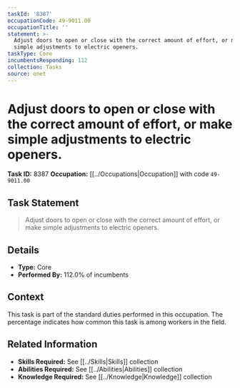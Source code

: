 ```yaml
---
taskId: '8387'
occupationCode: 49-9011.00
occupationTitle: ''
statement: >-
  Adjust doors to open or close with the correct amount of effort, or make
  simple adjustments to electric openers.
taskType: Core
incumbentsResponding: 112
collection: Tasks
source: onet
---
```

# Adjust doors to open or close with the correct amount of effort, or make simple adjustments to electric openers.

**Task ID:** 8387
**Occupation:** [[../Occupations|Occupation]] with code `49-9011.00`

## Task Statement

> Adjust doors to open or close with the correct amount of effort, or make simple adjustments to electric openers.

## Details

- **Type:** Core
- **Performed By:** 112.0% of incumbents

## Context

This task is part of the standard duties performed in this occupation. The percentage indicates how common this task is among workers in the field.

## Related Information

- **Skills Required:** See [[../Skills|Skills]] collection
- **Abilities Required:** See [[../Abilities|Abilities]] collection
- **Knowledge Required:** See [[../Knowledge|Knowledge]] collection
